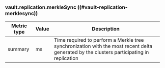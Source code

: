 ### vault.replication.merkleSync ((#vault-replication-merklesync))

Metric type | Value | Description
----------- | ----- | -----------
summary     | ms    | Time required to perform a Merkle tree synchronization with the most recent delta generated by the clusters participating in replication
